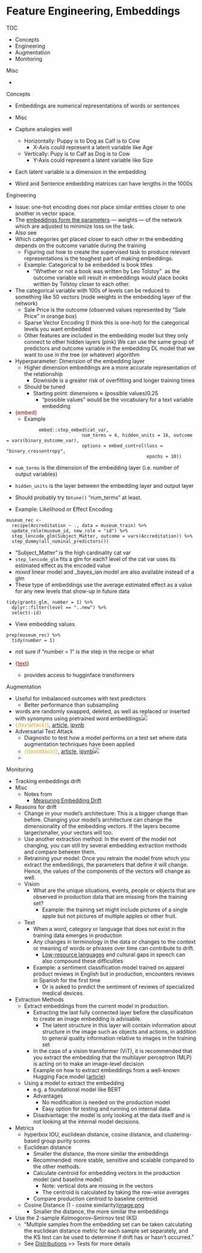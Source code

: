 # Feature Engineering, Embeddings

TOC

* Concepts
* Engineering
* Augmentation
* Monitoring



Misc

* 



Concepts

* Embeddings are numerical representations of words or sentences
* Misc
* Capture analogies well
	
	* Horizontally: Puppy is to Dog as Calf is to Cow
		* X-Axis could represent a latent variable like Age
	* Vertically: Pupy is to Calf as Dog is to Cow
		* Y-Axis could represent a latent variable like Size
* Each latent variable is a dimension in the embedding
	
	
* Word and Sentence embedding matrices can have lengths in the 1000s
	
	




Engineering

* Issue: one-hot encoding does not place similar entities closer to one another in vector space.
* The [embeddings form the parameters](https://stats.stackexchange.com/questions/182775/what-is-an-embedding-layer-in-a-neural-network) — weights — of the network which are adjusted to minimize loss on the task.
* Also see 
* Which categories get placed closer to each other in the embedding depends on the outcome variable during the training
	* Figuring out how to create the supervised task to produce relevant representations is the toughest part of making embeddings.
	* Example: Categorical to be embedded is book titles
		* “Whether or not a book was written by Leo Tolstoy”  as the outcome variable will result in embeddings would place books written by Tolstoy closer to each other.
* The categorical variable with 100s of levels can be reduced to something like 50 vectors (node weights in the embedding layer of the network)
	* Sale Price is the outcome (observed values represented by "Sale Price" in orange box)
	* Sparse Vector Encoding (I think this is one-hot) for the categorical levels you want embedded
	* Other features are included in the embedding model but they only connect to other hidden layers (pink)
	We can use the same group of predictors and outcome variable in the embedding DL model that we want to use in the tree (or whatever) algorithm
	
* Hyperparameter: Dimension of the embedding layer
	* Higher dimension embeddings are a more accurate representation of the relationship
		* Downside is a greater risk of overfitting and longer training times
	* Should be tuned
		* Starting point: dimensions ≈ (possible values)0.25
			* "possible values" would be the vocabulary for a text variable embedding
* [{embed}]{style='color: #990000'}
	* Example

```
            embed::step_embed(cat_var, 
                            num_terms = 4, hidden_units = 16, outcome = vars(binary_outcome_var),
                            options = embed_control(loss = "binary_crossentropy",
                                                    epochs = 10))
```

* `num_terms` is the dimension of the embedding layer (i.e. number of output variables)
* `hidden_units` is the layer between the embedding layer and output layer
* Should probably try to`tune()` "num\_terms" at least.

* Example: Likelihood or Effect Encoding

```
museum_rec <- 
  recipe(Accreditation ~ ., data = museum_train) %>%
  update_role(museum_id, new_role = "id") %>%
  step_lencode_glm(Subject_Matter, outcome = vars(Accreditation)) %>%
  step_dummy(all_nominal_predictors())
```

* "Subject\_Matter" is the high cardinality cat var
* `step_lencode_glm` fits a glm for each? level of the cat var uses its estimated effect as the encoded value
* _mixed_ linear model and _bayes_ian model are also available instead of a glm
* These type of embeddings use the average estimated effect as a value for any new levels that show-up in future data

```
tidy(grants_glm, number = 1) %>%
  dplyr::filter(level == "..new") %>%
  select(-id)
```

* View embedding values

```
prep(museum_rec) %>%
  tidy(number = 1)
```

* not sure if "number = 1" is the step in the recipe or what

* [{]{style='color: #990000'}[text](http://r-text.org/){style='color: #990000'}[}]{style='color: #990000'}
	* provides access to hugginface transformers



Augmentation

* Useful for imbalanced outcomes with text predictors
	* Better performance than subsampling
* words are randomly swapped, deleted, as well as replaced or inserted with synonyms using pretrained word embeddings![](./_resources/Feature_Engineering,_Embeddings.resources/1-P5z8tXzjoLxh3kUDqeO7zQ.png)
* [{{textattack}}]{style='color: goldenrod'}, [article](https://towardsdatascience.com/nlp-project-with-augmentation-attacks-aspect-based-sentiment-analysis-3342510c90e7), [ipynb](https://github.com/misha345a/E-commerce_Reviews_Classifier/blob/main/Create_Balanced_Dataset.ipynb)
* Adversarial Text Attack
	* Diagnostic to test how a model performs on a test set where data augmentation techniques have been applied
	* [{{textattack}}]{style='color: goldenrod'}, [article](https://towardsdatascience.com/nlp-project-with-augmentation-attacks-aspect-based-sentiment-analysis-3342510c90e7), [ipynb](https://github.com/misha345a/E-commerce_Reviews_Classifier/blob/main/LSTM_Models_And_Attack.ipynb)![](./_resources/Feature_Engineering,_Embeddings.resources/1-ZD9uA9_XR5iIz-TIer6UlQ.png)
	* 



Monitoring

* Tracking embeddings drift
* Misc
	* Notes from
		* [Measuring Embedding Drift](https://towardsdatascience.com/measuring-embedding-drift-aa9b7ddb84ae)
* Reasons for drift
	* Change in your model’s architecture: This is a bigger change than before. Changing your model’s architecture can change the dimensionality of the embedding vectors. If the layers become larger/smaller, your vectors will too.
	* Use another extraction method: In the event of the model not changing, you can still try several embedding extraction methods and compare between them.
	* Retraining your model: Once you retrain the model from which you extract the embeddings, the parameters that define it will change. Hence, the values of the components of the vectors will change as well.
	* Vision
		* What are the unique situations, events, people or objects that are observed in production data that are missing from the training set?
			* Example: the training set might include pictures of a single apple but not pictures of multiple apples or other fruit.
	* Text
		* When a word, category or language that does not exist in the training data emerges in production
		* Any changes in terminology in the data or changes to the context or meaning of words or phrases over time can contribute to drift.
			* [Low-resource languages](https://ai.facebook.com/research/no-language-left-behind/) and cultural gaps in speech can also compound these difficulties
		* Example: a sentiment classification model trained on apparel product reviews in English but in production, encounters reviews in Spanish for the first time
			* Or is asked to predict the sentiment of reviews of specialized medical devices.
* Extraction Methods
	* Extract embeddings from the current model in production.
		* Extracting the last fully connected layer before the classification to create an image embedding is advisable.
			* The latent structure in this layer will contain information about structure in the image such as objects and actions, in addition to general quality information relative to images in the training set
		* In the case of a vision transformer (ViT), it is recommended that you extract the embedding that the multilayer perceptron (MLP) is acting on to make an image-level decision
		* Example on how to extract embeddings from a well-known Hugging Face model ([article](https://colab.research.google.com/github/Arize-ai/tutorials_python/blob/main/Arize_Tutorials/Embeddings/CV/Arize_Tutorial_CV_Image_Classification_HuggingFace.ipynb))
	* Using a model to extract the embedding
		* e.g. a foundational model like BERT
		* Advantages
			* No modification is needed on the production model
			* Easy option for testing and running on internal data.
		* Disadvantage: the model is only looking at the data itself and is not looking at the internal model decisions.
* Metrics
	* hyperbox IOU, euclidean distance, cosine distance, and clustering-based group purity scores
	* Euclidean distance
		* Smaller the distance, the more similar the embeddings
		* Recommended: more stable, sensitive and scalable compared to the other methods.
		* Calculate centroid for embedding vectors in the production model (and baseline model)
			* Note: vertical dots are missing in the vectors
			* The centroid is calculated by taking the row-wise averages
		* Compare production centroid to baseline centroid
	* Cosine Distance (1 - cosine similarity)[image.png](./_resources/Feature_Engineering,_Embeddings.resources/image.png)
		* Smaller the distance, the more similar the embeddings
* Use the 2-sample Kolmogorov–Smirnov test (KS)
	* "Multiple samples from the embedding set can be taken calculating the euclidean distance metric for each sample set separately, and the KS test can be used to determine if drift has or hasn’t occurred."
	* See [Distributions](Distributions) >> Tests for more details



















